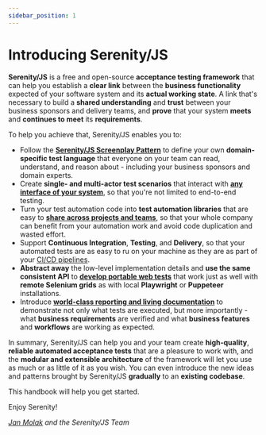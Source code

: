 ```yaml
---
sidebar_position: 1
---
```


# Introducing Serenity/JS

**Serenity/JS** is a free and open-source **acceptance testing framework** that can help you establish a **clear link** between
the **business functionality** expected of your software system and its **actual working state**.
A link that's necessary to build a **shared understanding** and **trust** between your business sponsors and delivery teams,
and **prove** that your system **meets** and **continues to meet** its **requirements**.

To help you achieve that, Serenity/JS enables you to:
- Follow the [**Serenity/JS Screenplay Pattern**](/handbook/design/screenplay-pattern) to define your own **domain-specific test language**
  that everyone on your team can read, understand, and reason about - including your business sponsors and domain experts.
- Create **single- and multi-actor test scenarios** that interact with [**any interface of your system**](/handbook/design/modular-architecture),
  so that you're not limited to end-to-end testing.
- Turn your test automation code into **test automation libraries** that are easy to [**share across projects and teams**](/handbook/design/reusable-test-code),
  so that your whole company can benefit from your automation work and avoid code duplication and wasted effort.
- Support **Continuous Integration**, **Testing**, and **Delivery**, so that your automated tests are as easy to ru on your machine as they are as part of your [CI/CD pipelines](/handbook/integration/).
- **Abstract away** the low-level implementation details and **use the same consistent API** to [**develop portable web tests**](/handbook/web-testing/) that work just as well with **remote Selenium grids** as with local **Playwright** or **Puppeteer** installations.
- Introduce [**world-class reporting and living documentation**](/handbook/reporting/) to demonstrate not only what tests are executed,
  but more importantly - what **business requirements** are verified and what **business features** and **workflows** are working as expected.

In summary, Serenity/JS can help you and your team create **high-quality**, **reliable automated acceptance tests** that are a pleasure to work with,
and the **modular and extensible architecture** of the framework will let you use as much or as little of it as you wish.
You can even introduce the new ideas and patterns brought by Serenity/JS **gradually** to an **existing codebase**.

This handbook will help you get started.

Enjoy Serenity!

_[Jan Molak](https://linkedin.com/in/janmolak) and the Serenity/JS Team_
